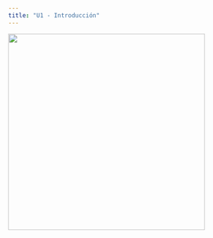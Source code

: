 ```yaml
---
title: "U1 - Introducción"
---
```


![](../imgs/trabajo_en_progreso.png){fig-align="center" width="400px"}